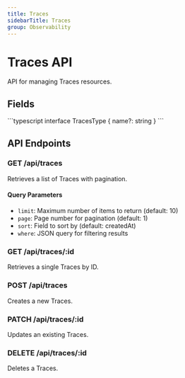 ```yaml
---
title: Traces
sidebarTitle: Traces
group: Observability
---
```



# Traces API

API for managing Traces resources.

## Fields

<TSDoc>
```typescript
interface TracesType {
  name?: string
}
```
</TSDoc>


## API Endpoints

### GET /api/traces
Retrieves a list of Traces with pagination.

#### Query Parameters
- `limit`: Maximum number of items to return (default: 10)
- `page`: Page number for pagination (default: 1)
- `sort`: Field to sort by (default: createdAt)
- `where`: JSON query for filtering results

### GET /api/traces/:id
Retrieves a single Traces by ID.

### POST /api/traces
Creates a new Traces.

### PATCH /api/traces/:id
Updates an existing Traces.

### DELETE /api/traces/:id
Deletes a Traces.

